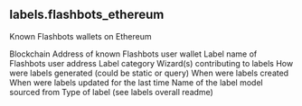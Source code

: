 ## labels.flashbots_ethereum 
Known Flashbots wallets on Ethereum

<ParamField path="blockchain">
Blockchain
</ParamField>
<ParamField path="address">
Address of known Flashbots user wallet
</ParamField>
<ParamField path="name">
Label name of Flashbots user address
</ParamField>
<ParamField path="category">
Label category
</ParamField>
<ParamField path="contributor">
Wizard(s) contributing to labels
</ParamField>
<ParamField path="source">
How were labels generated (could be static or query)
</ParamField>
<ParamField path="created_at">
When were labels created
</ParamField>
<ParamField path="updated_at">
When were labels updated for the last time
</ParamField>
<ParamField path="model_name">
Name of the label model sourced from
</ParamField>
<ParamField path="label_type">
Type of label (see labels overall readme)
</ParamField>
